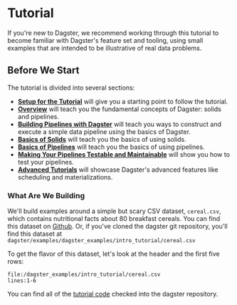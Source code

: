 
<DynamicMetaTags
  title="Tutorial | Dagster"
  description="Dagster is a system for building modern data applications."
/>


# Tutorial

If you're new to Dagster, we recommend working through this tutorial to become
familiar with Dagster's feature set and tooling, using small examples that are
intended to be illustrative of real data problems.

## Before We Start

The tutorial is divided into several sections:

- [**Setup for the Tutorial**](/docs/tutorial/setup) will give you a starting point to follow the
  tutorial.
- [**Overview**](/docs/tutorial/overview) will teach you the fundamental concepts of Dagster: solids
  and pipelines.
- [**Building Pipelines with Dagster**](/docs/tutorial/execute) will teach you ways to construct and execute a
  simple data pipeline using the basics of Dagster.
- [**Basics of Solids**](/docs/tutorial/basics_solids) will teach you the basics of using solids.
- [**Basics of Pipelines**](/docs/tutorial/basics_solids) will teach you the basics of using
  pipelines.
- [**Making Your Pipelines Testable and Maintainable**](/docs/tutorial/testable) will show you how
  to test your pipelines.
- [**Advanced Tutorials**](/docs/tutorial/advanced) will showcase Dagster's advanced features like
  scheduling and materializations.

### What Are We Building

We'll build examples around a simple but scary CSV dataset, `cereal.csv`, which contains nutritional
facts about 80 breakfast cereals. You can find this dataset on
[Github](https://raw.githubusercontent.com/dagster-io/dagster/master/examples/dagster_examples/intro_tutorial/cereal.csv).
Or, if you've cloned the dagster git repository, you'll find this dataset at
`dagster/examples/dagster_examples/intro_tutorial/cereal.csv`

To get the flavor of this dataset, let's look at the header and the first five
rows:

```CSV literalinclude caption=cereal.csv
file:/dagster_examples/intro_tutorial/cereal.csv
lines:1-6
```

You can find all of the [tutorial code](https://github.com/dagster-io/dagster/tree/master/examples/dagster_examples/intro_tutorial)
checked into the dagster repository.

